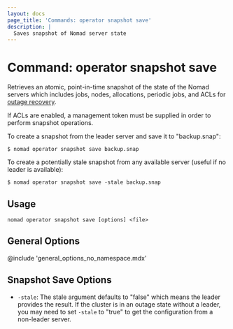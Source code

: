 ```yaml
---
layout: docs
page_title: 'Commands: operator snapshot save'
description: |
  Saves snapshot of Nomad server state
---
```


# Command: operator snapshot save

Retrieves an atomic, point-in-time snapshot of the state of the Nomad servers
which includes jobs, nodes, allocations, periodic jobs, and ACLs for [outage
recovery].

If ACLs are enabled, a management token must be supplied in order to perform
snapshot operations.

To create a snapshot from the leader server and save it to "backup.snap":

```shell-session
$ nomad operator snapshot save backup.snap
```

To create a potentially stale snapshot from any available server (useful if no
leader is available):

```shell-session
$ nomad operator snapshot save -stale backup.snap
```

## Usage

```plaintext
nomad operator snapshot save [options] <file>
```

## General Options

@include 'general_options_no_namespace.mdx'

## Snapshot Save Options

- `-stale`: The stale argument defaults to "false" which means the leader
  provides the result. If the cluster is in an outage state without a leader, you
  may need to set `-stale` to "true" to get the configuration from a non-leader
  server.

[outage recovery]: /nomad/tutorials/manage-clusters/outage-recovery
